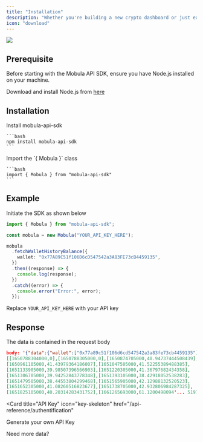```yaml
---
title: "Installation"
description: "Whether you're building a new crypto dashboard or just exploring the world of cryptocurrencies, Mobula API SDK has got you covered."
icon: "download"
---
```


<Frame>
  <img src="https://i.imgur.com/EvfM1NX.png" />
</Frame>

## Prerequisite

Before starting with the Mobula API SDK, ensure you have Node.js installed on your machine.

<Tip>Download and install Node.js from [here](https://nodejs.org/)</Tip>

## Installation

<Steps>
  <Step title="First Step">
    Install mobula-api-sdk

    ```bash
    npm install mobula-api-sdk
    ```

  </Step>
  <Step title="Second Step">
    Import the `{ Mobula }` class

    ```bash
    import { Mobula } from "mobula-api-sdk"
    ```

  </Step>
</Steps>

## Example

Initiate the SDK as shown below

```typescript myproject.ts
import { Mobula } from "mobula-api-sdk";

const mobula = new Mobula("YOUR_API_KEY_HERE");

mobula
  .fetchWalletHistoryBalance({
    wallet: "0x77A89C51f106D6cD547542a3A83FE73cB4459135",
  })
  .then((response) => {
    console.log(response);
  })
  .catch((error) => {
    console.error("Error:", error);
  });
```

<Tip>Replace `YOUR_API_KEY_HERE` with your API key</Tip>

## Response

The data is contained in the request body

```json
body: '{"data":{"wallet":["0x77a89c51f106d6cd547542a3a83fe73cb4459135"],"balance_usd":186.11174894116627,"balance_history":
[[1650788304000,0],[1650788305000,0],[1650874705000,40.94737444508439],
[1650961105000,41.43979364186007],[1651047505000,41.52255389488385],
[1651133905000,39.98507396566903],[1651220305000,41.36797682434358],
[1651306705000,39.94252843778348],[1651393105000,38.42918052538283],
[1651479505000,38.44553804299468],[1651565905000,42.12988132520523],
[1651652305000,41.08260516823677],[1651738705000,42.932806984287325],
[1651825105000,40.20314283431752],[1661265693000,61.1200498094'... 51976 more characters,
```

<CardGroup>

<Card
  title="API Key"
  icon="key-skeleton"
  href="/api-reference/authentification"
>
  Generate your own API Key
</Card>

<Card title="Upgrade" icon="gas-pump" href="/pricing">
  Need more data?
</Card>

</CardGroup>
